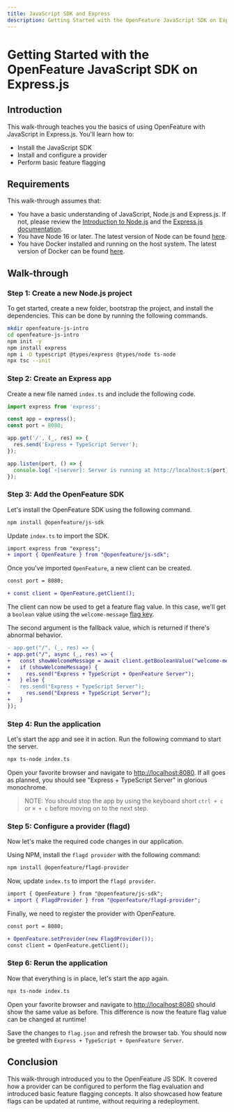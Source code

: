 ```yaml
---
title: JavaScript SDK and Express
description: Getting Started with the OpenFeature JavaScript SDK on Express.js
---
```



# Getting Started with the OpenFeature JavaScript SDK on Express.js

## Introduction

This walk-through teaches you the basics of using OpenFeature with JavaScript in Express.js. You'll learn how to:

- Install the JavaScript SDK
- Install and configure a provider
- Perform basic feature flagging

## Requirements

This walk-through assumes that:

- You have a basic understanding of JavaScript, Node.js and Express.js. If not, please review the [Introduction to Node.js][learn-nodejs] and the [Express.js documentation][learn-expressjs].
- You have Node 16 or later. The latest version of Node can be found [here][nodejs-download].
- You have Docker installed and running on the host system. The latest version of Docker can be found [here][docker-download].

## Walk-through

### Step 1: Create a new Node.js project

To get started, create a new folder, bootstrap the project, and install the dependencies. This can be done by running the following commands.

```sh
mkdir openfeature-js-intro
cd openfeature-js-intro
npm init -y
npm install express
npm i -D typescript @types/express @types/node ts-node
npx tsc --init
```

### Step 2: Create an Express app

Create a new file named `index.ts` and include the following code.

```ts
import express from 'express';

const app = express();
const port = 8080;

app.get('/', (_, res) => {
  res.send('Express + TypeScript Server');
});

app.listen(port, () => {
  console.log(`⚡️[server]: Server is running at http://localhost:${port}`);
});
```

### Step 3: Add the OpenFeature SDK

Let's install the OpenFeature SDK using the following command.

```sh
npm install @openfeature/js-sdk
```

Update `index.ts` to import the SDK.

```diff
import express from "express";
+ import { OpenFeature } from "@openfeature/js-sdk";
```

Once you've imported `OpenFeature`, a new client can be created.

```diff
const port = 8080;

+ const client = OpenFeature.getClient();
```

The client can now be used to get a feature flag value. In this case, we'll get a `boolean` value using the `welcome-message` [flag key][flag-key].

The second argument is the fallback value, which is returned if there's abnormal behavior.

```diff
- app.get("/", (_, res) => {
+ app.get("/", async (_, res) => {
+   const showWelcomeMessage = await client.getBooleanValue("welcome-message", false);
+   if (showWelcomeMessage) {
+     res.send("Express + TypeScript + OpenFeature Server");
+   } else {
-   res.send("Express + TypeScript Server");
+     res.send("Express + TypeScript Server");
+   }
});

```

### Step 4: Run the application

Let's start the app and see it in action. Run the following command to start the server.

```sh
npx ts-node index.ts
```

Open your favorite browser and navigate to [http://localhost:8080](http://localhost:8080). If all goes as planned, you should see "Express + TypeScript Server" in glorious monochrome.

<WhyDefaultContent/>

> NOTE: You should stop the app by using the keyboard short `ctrl + c` or `⌘ + c` before moving on to the next step.

### Step 5: Configure a provider (flagd)

<FlagdContent/>

Now let's make the required code changes in our application.

Using NPM, install the `flagd provider` with the following command:

```sh
npm install @openfeature/flagd-provider
```

Now, update `index.ts` to import the `flagd provider`.

```diff
import { OpenFeature } from "@openfeature/js-sdk";
+ import { FlagdProvider } from "@openfeature/flagd-provider";
```

Finally, we need to register the provider with OpenFeature.

```diff
const port = 8080;

+ OpenFeature.setProvider(new FlagdProvider());
const client = OpenFeature.getClient();
```

### Step 6: Rerun the application

Now that everything is in place, let's start the app again.

```sh
npx ts-node index.ts
```

Open your favorite browser and navigate to [http://localhost:8080](http://localhost:8080) should show the same value as before. This difference is now the feature flag value can be changed at runtime!

<FlagdChangeContent/>

Save the changes to `flag.json` and refresh the browser tab. You should now be greeted with `Express + TypeScript + OpenFeature Server`.

## Conclusion

This walk-through introduced you to the OpenFeature JS SDK. It covered how a provider can be configured to perform the flag evaluation and introduced basic feature flagging concepts. It also showcased how feature flags can be updated at runtime, without requiring a redeployment.

[learn-nodejs]: https://nodejs.dev/en/learn/
[learn-expressjs]: https://expressjs.com/
[nodejs-download]: https://nodejs.org/en/download/
[docker-download]: https://docs.docker.com/engine/install/
[flag-key]: https://docs.openfeature.dev/docs/specification/glossary#flag-key
[error-code]: https://docs.openfeature.dev/docs/specification/types#error-code
[provider-overview]: https://docs.openfeature.dev/docs/reference/concepts/provider/
[js-providers]: https://docs.openfeature.dev/docs/reference/technologies/server/javascript/
[flagd-config]: https://github.com/open-feature/flagd/wiki/Feature-Flag-Configurations/
